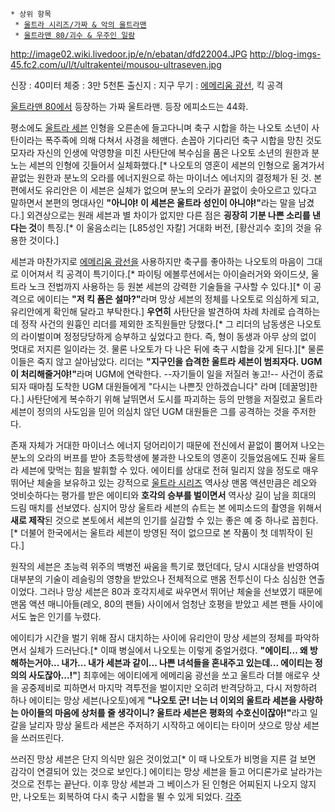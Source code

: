  * 상위 항목
  * [[울트라 시리즈/가짜 & 악의 울트라맨]]
  * [[울트라맨 80/괴수 & 우주인 일람]]

http://image02.wiki.livedoor.jp/e/n/ebatan/dfd22004.JPG
http://blog-imgs-45.fc2.com/u/l/t/ultrakentei/mousou-ultraseven.jpg

신장 : 40미터
체중 : 3만 5천톤
출신지 : 지구
무기 : [[에메리움 광선]], 킥 공격

[[울트라맨 80]]에서 등장하는 가짜 울트라맨. 등장 에피소드는 44화.

평소에도 [[울트라 세븐]] 인형을 오른손에 들고다니며 축구 시합을 하는 나오토 소년이 사탄이라는 폭주족에 의해 다쳐서 사경을 헤맨다. 손꼽아 기다리던 축구 시합을 망친 것도 모자라 자신의 인생에 악영향을 미친 사탄단에 복수심을 품은 나오토 소년의 원한과 분노는 세븐의 인형에 깃들어서 실체화했다.[* 나오토의 영혼이 세븐의 인형으로 옮겨가서 끝없는 원한과 분노의 오라를 에너지원으로 하는 마이너스 에너지의 결정체가 된 것. 본편에서도 유리안은 이 세븐은 실체가 없으며 분노의 오라가 끝없이 솟아오르고 있다고 말하면서 본편의 명대사인 '''"아니야! 이 세븐은 울트라 성인이 아니야!"'''라는 말을 남겼다.] 외견상으로는 원래 세븐과 별 차이가 없지만 다른 점은 '''굉장히 기분 나쁜 소리를 낸다는 것'''이 특징.[* 이 울음소리는 [L85성인 자칼] 거대화 버전, [황산괴수 호]의 것을 유용한 것이다.]

세븐과 마찬가지로 [[에메리움 광선]]을 사용하지만 축구를 좋아하는 나오토의 마음이 그대로 이어져서 킥 공격이 특기이다.[* 파이팅 에볼루션에서는 아이슬러거와 와이드샷, 울트라 노크 전법까지 사용하는 등 원본 세븐의 강력한 기술들을 구사할 수 있다.][* 이 공격으로 에이티는 '''"저 킥 폼은 설마?"'''라며 망상 세븐의 정체를 나오토로 의심하게 되고, 유리안에게 확인해 달라고 부탁한다.] '''우연히''' 사탄단을 발견하여 차례 차례로 습격하는데 정작 사건의 원흉인 리더를 제외한 조직원들만 당했다.[* 그 리더의 남동생은 나오토의 라이벌이며 정정당당하게 승부하고 싶었다고 한다. 즉, 형이 동생과 아무 상의 없이 멋대로 저지른 일이라는 것. 물론 나오토가 다 나은 뒤에 축구 시합을 갖게 된다.][* 물론 이들은 죽지 않고 살아남았다. 리더는 '''"지구인을 습격한 울트라 세븐이 범죄자다. UGM이 처리해줄거야!"'''라며 UGM에 연락한다. --자기들이 일을 저질러 놓고!-- 사건이 종료되자 때마침 도착한 UGM 대원들에게 "다시는 나쁜짓 안하겠습니다" 라며 [데꿀멍]한다.] 사탄단에게 복수하기 위해 날뛰면서 도시를 파괴하는 등의 만행을 저질렀고 울트라 세븐이 정의의 사도임을 믿어 의심치 않던 UGM 대원들은 그를 공격하는 것을 주저한다.

존재 자체가 거대한 마이너스 에너지 덩어리이기 때문에 전신에서 끝없이 뿜어져 나오는 분노의 오라의 버프를 받아 초등학생에 불과한 나오토의 영혼이 깃들었음에도 진짜 울트라 세븐에 맞먹는 힘을 발휘할 수 있다. 에이티를 상대로 전혀 밀리지 않을 정도로 매우 뛰어난 체술을 보유하고 있는 강적으로 [[울트라 시리즈]] 역사상 맨몸 액션만큼은 레오와 엇비슷하다는 평가를 받은 에이티와 '''호각의 승부를 벌이면서''' 역사상 길이 남을 희대의 드림 매치를 선보였다. 심지어 망상 울트라 세븐의 슈트는 본 에피소드의 촬영을 위해서 '''새로 제작'''된 것으로 본토에서 세븐의 인기를 실감할 수 있는 좋은 예 중 하나로 꼽힌다.[* 더불어 한국에서는 울트라 세븐이 방영된 적이 없으므로 본 작품이 첫 데뷔작이 된다.]

원작의 세븐은 초능력 위주의 백병전 싸움을 특기로 했던데다, 당시 시대상을 반영하여 대부분의 기술이 레슬링의 영향을 받았으나 전체적으로 맨몸 전투신이 다소 심심한 연출이었다. 그러나 망상 세븐은 80과 호각지세로 싸우면서 뛰어난 체술을 선보였기 때문에 맨몸 액션 매니아들(레오, 80의 팬들) 사이에서 엄청난 호평을 받았고 세븐 팬들 사이에서도 높은 인기를 누렸다. 

에이티가 시간을 벌기 위해 잠시 대치하는 사이에 유리안이 망상 세븐의 정체를 파악하면서 실체가 드러난다.[* 이때 병실에서 나오토는 이렇게 중얼거렸다. '''"에이티... 왜 방해하는거야... 내가... 내가 세븐과 같이... 나쁜 녀석들을 혼내주고 있는데... 에이티는 정의의 사도잖아...!"'''] 최후에는 에이티에게 에메리움 광선을 쏘고 울트라 더블 애로우 샷을 공중제비로 피하면서 마지막 격투전을 벌이지만 오히려 반격당하고, 다시 저항하려 하나 에이티는 망상 세븐(나오토)에게 '''"나오토 군! 너는 너 이외의 울트라 세븐을 사랑하는 아이들의 마음에 상처를 줄 생각이니? 울트라 세븐은 평화의 수호신이잖아!"'''라고 일갈을 날리자 망상 울트라 세븐은 주저하기 시작하고 에이티는 타이머 샷으로 망상 세븐을 쓰러뜨린다. 

쓰러진 망상 세븐은 단지 의식만 잃은 것이었고[* 이 때 나오토가 비명을 지른 걸 보면 감각이 연결되어 있는 것으로 보인다.] 에이티는 망상 세븐을 들고 어디론가로 날라가는 것으로 전투는 끝난다. 이후 망상 세븐과 그 베이스가 된 인형은 어찌된지 나오지 않지만, 나오토는 회복하여 다시 축구 시합을 뛸 수 있게 되었다.
[[각주]]
